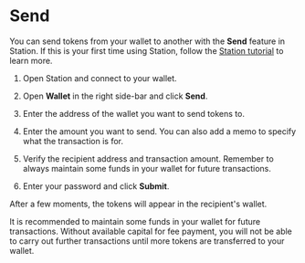 
# Send

You can send tokens from your wallet to another with the **Send** feature in Station. If this is your first time using Station, follow the [Station tutorial](download/station-desktop.mdx) to learn more.

1. Open Station and connect to your wallet.

2. Open **Wallet** in the right side-bar and click **Send**.

3. Enter the address of the wallet you want to send tokens to.

4. Enter the amount you want to send. You can also add a memo to specify what the transaction is for.

5. Verify the recipient address and transaction amount. Remember to always maintain some funds in your wallet for future transactions.

6. Enter your password and click **Submit**.

After a few moments, the tokens will appear in the recipient's wallet.

<Admonition type="caution" icon="☢️" title="Maintain funds for transaction fees">

It is recommended to maintain some funds in your wallet for future transactions. Without available capital for fee payment, you will not be able to carry out further transactions until more tokens are transferred to your wallet.

</Admonition>
